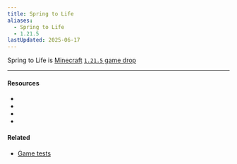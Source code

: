 ```yaml
---
title: Spring to Life
aliases:
  - Spring to Life
  - 1.21.5
lastUpdated: 2025-06-17
---
```



Spring to Life is [Minecraft](/minecraft) [`1.21.5` game drop](/versions)

[](https://minecraft.net/content/dam/minecraftnet/games/minecraft/key-art/MCV_SpringDrop_DotNet_Homepage_1800x1080.jpg)

<Gallery>
   <Yb src="https://youtube.com/embed/jGNgh5zEFkY?start=241" />
   <Yb src="https://youtube.com/embed/SIVPZkqRiFU" />
</Gallery>

---

#### Resources

- <Wiki src="https://minecraft.wiki/w/Spring_to_Life" />
- <Blog src="https://minecraft.net/en-us/article/spring-to-life-game-drop" />
- <Wiki src="https://minecraft.wiki/w/Java_Edition_1.21.5" name="1.21.5" />
- <Blog src="https://minecraft.net/en-us/article/minecraft-java-edition-1-21-5" name="1.21.5" />

#### Related
- [Game tests](/gametest)